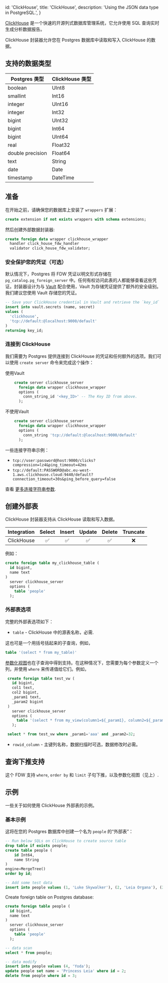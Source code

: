 
  id: 'ClickHouse',
  title: 'ClickHouse',
  description: 'Using the JSON data type in PostgreSQL.',
}


[ClickHouse](https://clickhouse.com/)  是一个快速的开源列式数据库管理系统，它允许使用 SQL 查询实时生成分析数据报告。

ClickHouse 封装器允许您在 Postgres 数据库中读取和写入 ClickHouse 的数据。

## 支持的数据类型

| Postgres  类型   | ClickHouse  类型 |
| ---------------- | --------------- |
| boolean          | UInt8           |
| smallint         | Int16           |
| integer          | UInt16          |
| integer          | Int32           |
| bigint           | UInt32          |
| bigint           | Int64           |
| bigint           | UInt64          |
| real             | Float32         |
| double precision | Float64         |
| text             | String          |
| date             | Date            |
| timestamp        | DateTime        |

## 准备

在开始之前，请确保您的数据库上安装了  `wrappers` 扩展：

```sql
create extension if not exists wrappers with schema extensions;
```

然后创建外部数据封装器:

```sql
create foreign data wrapper clickhouse_wrapper
  handler click_house_fdw_handler
  validator click_house_fdw_validator;
```

### 安全保护您的凭证（可选）

默认情况下，Postgres 将 FDW 凭证以明文形式存储在  `pg_catalog.pg_foreign_server` 中。任何有权访问此表的人都能够查看这些凭证。封装器设计为与 [Vault](https://supabase.com/docs/guides/database/vault) 配合使用，Vault 为存储凭证提供了额外的安全级别。我们建议您使用 Vault 存储您的凭证。

```sql
-- Save your ClickHouse credential in Vault and retrieve the `key_id`
insert into vault.secrets (name, secret)
values (
  'clickhouse',
  'tcp://default:@localhost:9000/default'
)
returning key_id;
```

### 连接到 ClickHouse

我们需要为 Postgres 提供连接到 ClickHouse 的凭证和任何额外的选项。我们可以使用 `create server` 命令来完成这个操作：

 使用Vault

```sql
    create server clickhouse_server
      foreign data wrapper clickhouse_wrapper
      options (
        conn_string_id '<key_ID>' -- The Key ID from above.
      );
```

 不使用Vault

```sql
    create server clickhouse_server
      foreign data wrapper clickhouse_wrapper
      options (
        conn_string 'tcp://default:@localhost:9000/default'
      );
```

一些连接字符串示例：

- `tcp://user:password@host:9000/clicks?compression=lz4&ping_timeout=42ms`
- `tcp://default:PASSWORD@abc.eu-west-1.aws.clickhouse.cloud:9440/default?connection_timeout=30s&ping_before_query=false`

查看 [更多连接字符串参数](https://github.com/suharev7/clickhouse-rs#dns).

## 创建外部表

ClickHouse 封装器支持从 ClickHouse 读取和写入数据。

| Integration | Select | Insert | Update | Delete | Truncate |
| ----------- | :----: | :----: | :----: | :----: | :------: |
| ClickHouse  |   ✅   |   ✅   |   ✅   |   ✅   |    ❌    |

例如：

```sql
create foreign table my_clickhouse_table (
  id bigint,
  name text
)
  server clickhouse_server
  options (
    table 'people'
  );
```

### 外部表选项

完整的外部表选项如下：

- `table` - ClickHouse 中的源表名称，必需.

 这也可是一个用括号括起来的子查询，例如，

  ```sql
  table '(select * from my_table)'
  ```

  [参数化视图](https://clickhouse.com/docs/en/sql-reference/statements/create/view#parameterized-view)也在子查询中得到支持。在这种情况下，您需要为每个参数定义一个列，并使用 `where` 来传递值给它们。例如，

  ```sql
   create foreign table test_vw (
     id bigint,
     col1 text,
     col2 bigint,
     _param1 text,
     _param2 bigint
   )
     server clickhouse_server
     options (
       table '(select * from my_view(column1=${_param1}, column2=${_param2}))'
     );

   select * from test_vw where _param1='aaa' and _param2=32;
  ```

- `rowid_column` - 主键列名称，数据扫描时可选，数据修改时必需。

## 查询下推支持

这个 FDW 支持 `where`, `order by` 和 `limit` 子句下推，以及参数化视图（见上）.

## 示例

一些关于如何使用 ClickHouse 外部表的示例。

### 基本示例

这将在您的 Postgres 数据库中创建一个名为 `people` 的“外部表”：

```sql
-- Run below SQLs on ClickHouse to create source table
drop table if exists people;
create table people (
    id Int64,
    name String
)
engine=MergeTree()
order by id;

-- Add some test data
insert into people values (1, 'Luke Skywalker'), (2, 'Leia Organa'), (3, 'Han Solo');
```

Create foreign table on Postgres database:

```sql
create foreign table people (
  id bigint,
  name text
)
  server clickhouse_server
  options (
    table 'people'
  );

-- data scan
select * from people;

-- data modify
insert into people values (4, 'Yoda');
update people set name = 'Princess Leia' where id = 2;
delete from people where id = 3;
```



